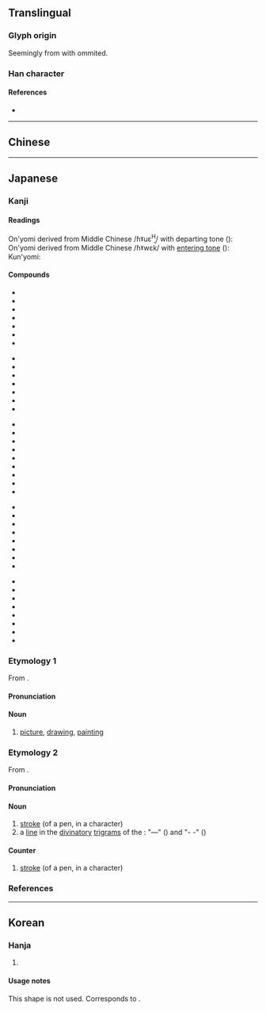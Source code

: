 {{also|畫|划}}
{{character info}}
{{character info|0xFAA3}}
==Translingual==
{{stroke order|type=bw}}
{{CJKV-forms|畫|画|画|畵}}

===Glyph origin===
Seemingly from {{l|mul|畵}} with {{l|mul|𦘒}} ommited.

===Han character===
{{Han char|rn=102|rad=田|as=03|sn=8|four=10770|canj=MUW|ids=⿱一⿶凵田<small>(GT)</small>,⿱一⿶凵由<small>(JK)</small>}}

====References====
* {{Han ref|kx=0759.080|dkj=21739|dj=1169.080|hdz=42530.050|uh=753B|ud=30011}}

----

==Chinese==
{{zh-see|畫}}

----

==Japanese==
{{ja-kanji forms|画|畫}}

===Kanji===
{{ja-kanji|grade=2|rs=田03|kyu=畫}}

====Readings====
On'yomi derived from Middle Chinese /ɦˠuɛ<sup>H</sup>/ with departing tone ({{l|zh|去聲}}):
{{ja-readings
|goon=え<ゑ, が<ぐゎ
|kanon=かい<くゎい
}}
On'yomi derived from Middle Chinese /ɦˠwɛk̚/ with [[entering tone]] ({{l|zh|入聲}}):
{{ja-readings
|goon=わく
|kanon=かく<くゎく
}}
Kun'yomi:
{{ja-readings
|kun=えが-く<ゑが-く, か-く
}}

====Compounds====
{{top5}}
* {{ja-r|画%家|が%か}}
* {{ja-r|画%架|が%か}}
* {{ja-r|画%角|が%かく}}
* {{ja-r|画%工|が%こう}}
* {{ja-r|画%材|が%ざい}}
* {{ja-r|画%質|が%しつ}}
* {{ja-r|画%商|が%しょう}}
{{mid5}}
* {{ja-r|画%図|が%と}}
* {{ja-r|画%集|が%しゅう}}
* {{ja-r|画%像|が%ぞう}}
* {{ja-r|画%堂|が%どう}}
* {{ja-r|画%帖|が%じょう}}
* {{ja-r|画%伯|が%はく}}
* {{ja-r|画%板|が%ばん}}
{{mid5}}
* {{ja-r|画%眉|が%び}}
* {{ja-r|画%餅|が%べい}}
* {{ja-r|画%舫|が%ぼう}}
* {{ja-r|画%面|が%めん}}
* {{ja-r|画%素|が%そ}}
* {{ja-r|画%竜|が%りょう}}
* {{ja-r|画%竜 点%睛|が%りょう てん%せい}}
* {{ja-r|画%廊|が%ろう|gloss=[[gallery]]}}
* {{ja-r|画%楼|が%ろう}}
{{mid5}}
* {{ja-r|画%一|かく%いつ}}
* {{ja-r|画%策|かく%さく}}
* {{ja-r|画%然|かく%ぜん}}
* {{ja-r|画%定|かく%てい}}
* {{ja-r|画%期|かっ%き}}
* {{ja-r|画%期%的|かっ%き%てき}}
* {{ja-r|映%画|えい%が}}
* {{ja-r|絵%画|かい%が}}
{{mid5}}
* {{ja-r|企%画|き%かく}}
* {{ja-r|計%画|けい%かく}}
* {{ja-r|図%画|ず%が}}
* {{ja-r|版%画|はん%が}}
* {{ja-r|分%画|ぶん%かく}}
* {{ja-r|区%画|く%かく}}
* {{ja-r|筆%画|ひっ%かく}}
* {{ja-r|動%画|どう%が}}
{{bottom}}

===Etymology 1===
{{ja-kanjitab|が|yomi=goon}}
From {{der|ja|ltc|sort=が|-}} {{ltc-l|畫|id=1}}.

====Pronunciation====
{{ja-pron|が|acc=1|acc_ref=DJR|y=goon}}

====Noun====
{{ja-noun|が|kyu=畫|hhira=ぐわ}}

# [[picture]], [[drawing]], [[painting]]

===Etymology 2===
{{ja-kanjitab|かく|yomi=kanon}}
From {{der|ja|ltc|sort=かく|-}} {{ltc-l|畫|id=2}}.

====Pronunciation====
{{ja-pron|かく|acc=0|acc_ref=DJR|acc_note=“stroke”|acc2=2|acc2_ref=DJR|acc2_note=“stroke”|y=kanon}}

====Noun====
{{ja-noun|かく|kyu=畫|hhira=くわく}}

# [[stroke]] (of a pen, in a character)
# a [[line]] in the [[divinatory]] [[trigram]]s of the ''{{w|I Ching}}'': "—" ({{l|ja|陽}}) and "- -" ({{l|ja|陰}})

====Counter====
{{ja-pos|counter|かく|kyu=畫|hhira=くわく}}

# [[stroke]] (of a pen, in a character)

===References===
<references/>

----

==Korean==

===Hanja===
{{ko-hanja|hangeul=화 (획)|eumhun=그림 화|rv=hwa (hoek)|mr=hwa (hoek)|y=hwa (hoyk)}}

# {{rfdef|ko|sort=田03}}

====Usage notes====
This shape is not used. Corresponds to {{lang|ko|[[畵]]}}.